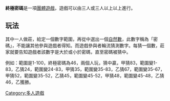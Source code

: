 {{orphan|time=2019-03-05T19:16:26+00:00}}
{{unreferenced|time=2017-03-01T12:53:39+00:00}}
'''終極密碼'''是一項[[團體遊戲|團體遊戲]]，遊戲可以由三人或三人以上以上進行。

==玩法==
其中一人做莊，給定一個數字範圍，再從中選出一個[[自然數|自然數]]，此數字稱為「密碼」，不能讓其他參與遊戲者得知。而遊戲參與者輪流猜測數字。每猜一個數，莊家就要告知遊戲者該數字是大於或小於密碼，直至密碼被猜中。

例如：範圍是1-100，終極密碼為46，兩個人玩，猜中贏，甲猜83，範圍變1-83，乙猜24，範圍變24-83，甲猜35，範圍變35-83，乙猜67，範圍變35-67，甲猜52，範圍變35-52，乙猜45，範圍變45-52，甲猜48，範圍變45-48，乙猜46，乙獲勝。

{{娛樂小作品}}

[[Category:多人遊戲|Category:多人遊戲]]